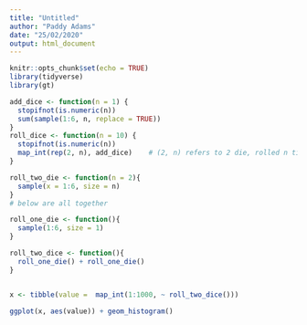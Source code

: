 ```yaml
---
title: "Untitled"
author: "Paddy Adams"
date: "25/02/2020"
output: html_document
---
```


```r
knitr::opts_chunk$set(echo = TRUE)
library(tidyverse)
library(gt)

```

```r
add_dice <- function(n = 1) {
  stopifnot(is.numeric(n))
  sum(sample(1:6, n, replace = TRUE))
}
roll_dice <- function(n = 10) {
  stopifnot(is.numeric(n))
  map_int(rep(2, n), add_dice)    # (2, n) refers to 2 die, rolled n times - n determind by user
}

roll_two_die <- function(n = 2){
  sample(x = 1:6, size = n)
}
# below are all together

roll_one_die <- function(){
  sample(1:6, size = 1)
}

roll_two_dice <- function(){
  roll_one_die() + roll_one_die()
}


x <- tibble(value =  map_int(1:1000, ~ roll_two_dice()))

ggplot(x, aes(value)) + geom_histogram()



```